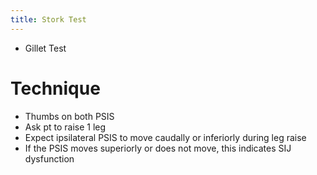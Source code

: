 ```yaml
---
title: Stork Test
---
```


:::{.callout title="AKA"}

- Gillet Test
:::


# Technique

- Thumbs on both PSIS
- Ask pt to raise 1 leg
- Expect ipsilateral PSIS to move caudally or inferiorly during leg raise
- If the PSIS moves superiorly or does not move, this indicates SIJ dysfunction